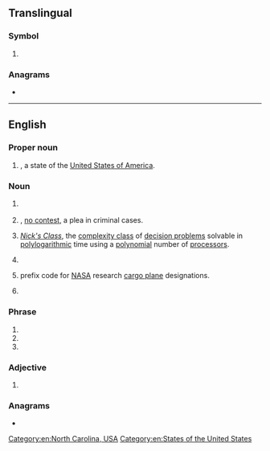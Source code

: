 {{also|N.C.|nC|.nc}}
==Translingual==

===Symbol===
{{mul-symbol}}

# {{ISO 3166|1|2|New Caledonia}}
#: {{syn|mul|NCL|qq1={{w|ISO 3166-1 alpha-3|alpha-3}}}}

===Anagrams===
* {{l|mul|CN}}

----

==English==

===Proper noun===
{{head|en|proper noun}}

# {{abbreviation of|en|[[North Carolina]]|nodot=1}}, a state of the [[United States of America]].

===Noun===
{{head|en|noun}}

# {{lb|en|chemistry}} {{abbr of|en|[[nitrocellulose]]}}
# {{lb|en|legal}} {{init of|en|nolo contendere|nodot=1}}, [[no contest]], a plea in criminal cases.
# {{lb|en|computing theory}} ''[[w:NC (complexity)|Nick's Class]]'', the [[complexity class]] of [[decision problems]] solvable in [[polylogarithmic]] time using a [[polynomial]] number of [[processor]]s.
# {{lb|en|linguistics}} {{init of|en|noun class}}
# {{lb|en|US|aviation}} prefix code for [[NASA]] research [[cargo plane]] designations.
# {{lb|en|audio}} {{init of|en|[[noise]] [[control]]}}

===Phrase===
{{head|en|phrase}}
# {{init of|en|[[no]] [[change]]}}
# {{init of|en|[[no]] [[charge]]}}
# {{init of|en|[[no]] [[connection]]}}

===Adjective===
{{head|en|adjective}}

# {{lb|en|electronics|of a [[relay]]}} {{init of|en||[[normally]] [[closed]]}}

===Anagrams===
* {{anagrams|en|a=cn|C/N|CN|c'n}}

[[Category:en:North Carolina, USA]]
[[Category:en:States of the United States]]